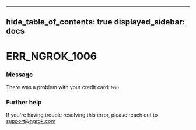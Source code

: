 

---
hide_table_of_contents: true
displayed_sidebar: docs
---


# ERR_NGROK_1006

### Message
There was a problem with your credit card: `MSG`

<ErrorDetails />



### Further help
If you're having trouble resolving this error, please reach out to [support@ngrok.com](mailto:support@ngrok.com?subject=Help%20with%20ERR_NGROK_1006)

